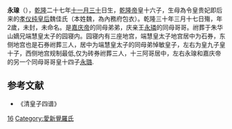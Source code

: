 '''永瑔'''（{{bd|1763年|1月13日|1765年|5月6日}}），[[乾隆|乾隆]]二十七年[[十一月三十|十一月三十]]日生，[[乾隆帝|乾隆帝]]皇十六子，生母為令皇贵妃即后来的[[孝仪纯皇后|孝仪纯皇后]]魏佳氏（本姓魏，為內務府包衣）。乾隆三十年三月十七日殤，年2歲，未封，未命名。是[[嘉庆帝|嘉庆帝]]的同母弟弟，庆亲王[[永璘|永璘]]的同母哥哥。祔葬于朱华山嫡兄端慧皇太子的园寝内。园寝内有三座地宫，端慧皇太子地宫居中为石券，东侧地宫也是石券祔葬三人，居中为端慧皇太子的同母弟悼敏皇子，左右为皇九子皇十子，西侧地宫规制最低,仅为砖券祔葬三人，十三阿哥居中，左右永瑔和嘉庆帝的另一个同母哥哥皇十四子[[永璐|永璐]].

==参考文献==
*《清皇子四谱》
{{清高宗皇室}}
[[Category:清高宗皇子|16]]
[[Category:愛新覺羅氏|Category:愛新覺羅氏]]
